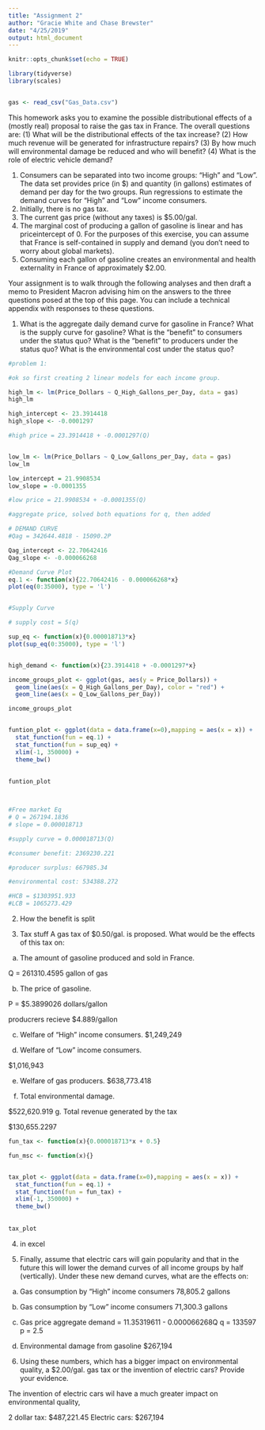 ```yaml
---
title: "Assignment 2"
author: "Gracie White and Chase Brewster"
date: "4/25/2019"
output: html_document
---
```


```r
knitr::opts_chunk$set(echo = TRUE)
```


```r
library(tidyverse)
library(scales)


gas <- read_csv("Gas_Data.csv")

```
This homework asks you to examine the possible distributional effects of a (mostly real)
proposal to raise the gas tax in France. The overall questions are: (1) What will be the
distributional effects of the tax increase? (2) How much revenue will be generated for
infrastructure repairs? (3) By how much will environmental damage be reduced and who
will benefit? (4) What is the role of electric vehicle demand?

1. Consumers can be separated into two income groups: “High” and “Low”. The
data set provides price (in $) and quantity (in gallons) estimates of demand per
day for the two groups. Run regressions to estimate the demand curves for “High”
and “Low” income consumers.
2. Initially, there is no gas tax.
3. The current gas price (without any taxes) is $5.00/gal.
4. The marginal cost of producing a gallon of gasoline is linear and has priceintercept of 0. For the purposes of this exercise, you can assume that France is
self-contained in supply and demand (you don’t need to worry about global
markets).
5. Consuming each gallon of gasoline creates an environmental and health
externality in France of approximately $2.00.


Your assignment is to walk through the following analyses and then draft a memo to
President Macron advising him on the answers to the three questions posed at the top of
this page. You can include a technical appendix with responses to these questions.

1. What is the aggregate daily demand curve for gasoline in France? What is the
supply curve for gasoline? What is the “benefit” to consumers under the status
quo? What is the “benefit” to producers under the status quo? What is the
environmental cost under the status quo?

```r
#problem 1: 

#ok so first creating 2 linear models for each income group. 

high_lm <- lm(Price_Dollars ~ Q_High_Gallons_per_Day, data = gas)
high_lm

high_intercept <- 23.3914418
high_slope <- -0.0001297

#high price = 23.3914418 + -0.0001297(Q)


low_lm <- lm(Price_Dollars ~ Q_Low_Gallons_per_Day, data = gas)
low_lm

low_intercept = 21.9908534
low_slope = -0.0001355

#low price = 21.9908534 + -0.0001355(Q)

#aggregate price, solved both equations for q, then added 

# DEMAND CURVE
#Qag = 342644.4818 - 15090.2P

Qag_intercept <- 22.70642416
Qag_slope <- -0.000066268

#Demand Curve Plot
eq.1 <- function(x){22.70642416 - 0.000066268*x}
plot(eq(0:35000), type = 'l')


#Supply Curve

# supply cost = 5(q)

sup_eq <- function(x){0.000018713*x}
plot(sup_eq(0:35000), type = 'l')


high_demand <- function(x){23.3914418 + -0.0001297*x}

income_groups_plot <- ggplot(gas, aes(y = Price_Dollars)) +
  geom_line(aes(x = Q_High_Gallons_per_Day), color = "red") +
  geom_line(aes(x = Q_Low_Gallons_per_Day))

income_groups_plot


funtion_plot <- ggplot(data = data.frame(x=0),mapping = aes(x = x)) +
  stat_function(fun = eq.1) +
  stat_function(fun = sup_eq) + 
  xlim(-1, 350000) +
  theme_bw()
 
  
funtion_plot



#Free market Eq
# Q = 267194.1836
# slope = 0.000018713

#supply curve = 0.000018713(Q)

#consumer benefit: 2369230.221

#producer surplus: 667985.34

#environmental cost: 534388.272

#HCB = $1303951.933
#LCB = 1065273.429


```
2. How the benefit is split


3. Tax stuff
A gas tax of $0.50/gal. is proposed. What would be the effects of this tax on:
a. The amount of gasoline produced and sold in France.

Q = 261310.4595 gallon of gas

b. The price of gasoline.

P = $5.3899026 dollars/gallon 

producrers recieve $4.889/gallon

c. Welfare of “High” income consumers.
$1,249,249



d. Welfare of “Low” income consumers.

$1,016,943

e. Welfare of gas producers.
$638,773.418

f. Total environmental damage.

$522,620.919
g. Total revenue generated by the tax

$130,655.2297

```r

fun_tax <- function(x){0.000018713*x + 0.5}

fun_msc <- function(x){}


tax_plot <- ggplot(data = data.frame(x=0),mapping = aes(x = x)) +
  stat_function(fun = eq.1) +
  stat_function(fun = fun_tax) + 
  xlim(-1, 350000) +
  theme_bw()
 
  
tax_plot

```
4. in excel


5. 
Finally, assume that electric cars will gain popularity and that in the future this
will lower the demand curves of all income groups by half (vertically). Under
these new demand curves, what are the effects on:
a. Gas consumption by “High” income consumers
78,805.2 gallons

b. Gas consumption by “Low” income consumers
71,300.3 gallons

c. Gas price
aggregate demand = 11.35319611 - 0.000066268Q
q = 133597
p = 2.5

d. Environmental damage from gasoline
$267,194



6. Using these numbers, which has a bigger impact on environmental quality, a
$2.00/gal. gas tax or the invention of electric cars? Provide your evidence.

The invention of electric cars wil have a much greater impact on environmental quality, 

2 dollar tax: $487,221.45
Electric cars: $267,194
